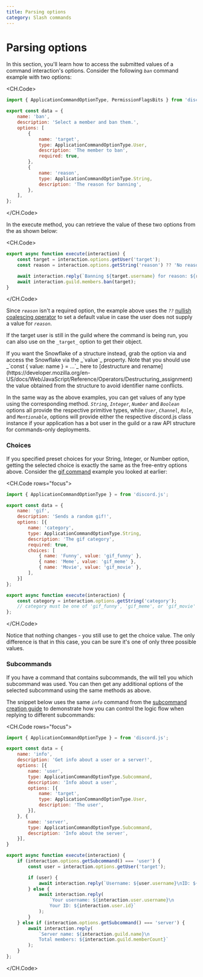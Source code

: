 ```yaml
---
title: Parsing options
category: Slash commands
---
```


# Parsing options

In this section, you'll learn how to access the submitted values of a command interaction's options. Consider the following _`ban`_ command example with two options:

<CH.Code>

```js
import { ApplicationCommandOptionType, PermissionFlagsBits } from 'discord.js';

export const data = {
	name: 'ban',
	description: 'Select a member and ban them.',
	options: [
		{
			name: 'target',
			type: ApplicationCommandOptionType.User,
			description: 'The member to ban',
			required: true,
		},
		{
			name: 'reason',
			type: ApplicationCommandOptionType.String,
			description: 'The reason for banning',
		},
	],
};
```

</CH.Code>

In the execute method, you can retrieve the value of these two options from the <DocsLink type="class" parent="CommandInteractionOptionResolver" /> as shown below:

<CH.Code>

```js
export async function execute(interaction) {
	const target = interaction.options.getUser('target');
	const reason = interaction.options.getString('reason') ?? 'No reason provided';

	await interaction.reply(`Banning ${target.username} for reason: ${reason}`);
	await interaction.guild.members.ban(target);
}
```

</CH.Code>

Since _`reason`_ isn't a required option, the example above uses the _`??`_ [nullish coalescing operator](https://developer.mozilla.org/en-US/docs/Web/JavaScript/Reference/Operators/Nullish_coalescing_operator) to set a default value in case the user does not supply a value for _`reason`_.

If the target user is still in the guild where the command is being run, you can also use <DocsLink type="class" parent="CommandInteractionOptionResolver" symbol="getMember" brackets /> on the `_target_` option to get their <DocsLink type="class" parent="GuildMember" /> object.

<Alert title="Tip" type="success">
If you want the Snowflake of a structure instead, grab the option via <DocsLink type="class" parent="CommandInteractionOptionResolver" symbol="get" brackets /> and access the Snowflake via the _`value`_ property. Note that you should use _`const { value: name } = ...`_ here to [destructure and rename](https://developer.mozilla.org/en-US/docs/Web/JavaScript/Reference/Operators/Destructuring_assignment) the value obtained from the <DocsLink type="typedef" parent="CommandInteractionOption" /> structure to avoid identifier name conflicts.
</Alert>

In the same way as the above examples, you can get values of any type using the corresponding <DocsLink type="class" parent="CommandInteractionOptionResolver" /> method. _`String`_, _`Integer`_, _`Number`_ and _`Boolean`_ options all provide the respective primitive types, while _`User`_, _`Channel`_, _`Role`_, and _`Mentionable`_, options will provide either the respective discord.js class instance if your application has a bot user in the guild or a raw API structure for commands-only deployments.

### Choices

If you specified preset choices for your String, Integer, or Number option, getting the selected choice is exactly the same as the free-entry options above. Consider the [gif command](./advanced-command-creation#choices) example you looked at earlier:

<CH.Code rows="focus">

```js focus=11:15,20:21
import { ApplicationCommandOptionType } = from 'discord.js';

export const data = {
	name: 'gif',
	description: 'Sends a random gif!',
	options: [{
		name: 'category',
		type: ApplicationCommandOptionType.String,
		description: 'The gif category',
		required: true,
		choices: [
			{ name: 'Funny', value: 'gif_funny' },
			{ name: 'Meme', value: 'gif_meme' },
			{ name: 'Movie', value: 'gif_movie' },
		],
	}]
};

export async function execute(interaction) {
	const category = interaction.options.getString('category');
	// category must be one of 'gif_funny', 'gif_meme', or 'gif_movie'
};
```

</CH.Code>

Notice that nothing changes - you still use <DocsLink type="class" parent="CommandInteractionOptionResolver" symbol="getString" brackets /> to get the choice value. The only difference is that in this case, you can be sure it's one of only three possible values.

### Subcommands

If you have a command that contains subcommands, the <DocsLink type="class" parent="CommandInteractionOptionResolver" symbol="getSubcommand" brackets /> will tell you which subcommand was used. You can then get any additional options of the selected subcommand using the same methods as above.

The snippet below uses the same _`info`_ command from the [subcommand creation guide](./advanced-command-creation.md#subcommands) to demonstrate how you can control the logic flow when replying to different subcommands:

<CH.Code rows="focus">

```js focus=22:40
import { ApplicationCommandOptionType } = from 'discord.js';

export const data = {
	name: 'info',
	description: 'Get info about a user or a server!',
	options: [{
		name: 'user',
		type: ApplicationCommandOptionType.Subcommand,
		description: 'Info about a user',
		options: [{
			name: 'target',
			type: ApplicationCommandOptionType.User,
			description: 'The user',
		}],
	}, {
		name: 'server',
		type: ApplicationCommandOptionType.Subcommand,
		description: 'Info about the server',
	}],
}

export async function execute(interaction) {
	if (interaction.options.getSubcommand() === 'user') {
		const user = interaction.options.getUser('target');

		if (user) {
			await interaction.reply(`Username: ${user.username}\nID: ${user.id}`);
		} else {
			await interaction.reply(
				`Your username: ${interaction.user.username}\n
				Your ID: ${interaction.user.id}`
			);
		}
	} else if (interaction.options.getSubcommand() === 'server') {
		await interaction.reply(
			`Server name: ${interaction.guild.name}\n
			Total members: ${interaction.guild.memberCount}`
		);
	}
};
```

</CH.Code>
